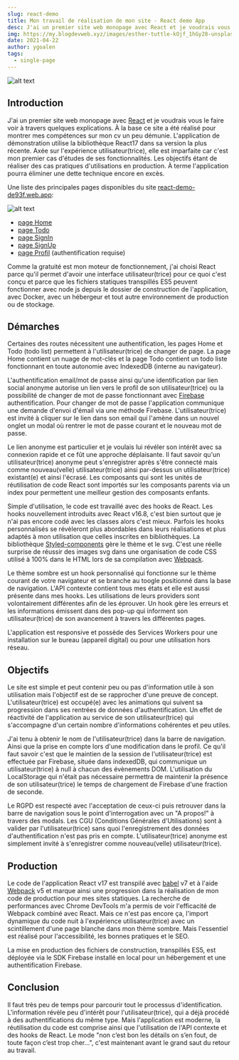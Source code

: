 ```yaml
---
slug: react-demo
title: Mon travail de réalisation de mon site - React demo App
desc: J'ai un premier site web monopage avec React et je voudrais vous le faire voir à travers quelques explications. À la base ce site a été réalisé pour montrer mes compétences sur mon cv un peu démunie. L'application de démonstration utilise la bibliothèque React17 dans sa version la plus récente. Axée sur l'expérience utilisateur(trice), elle est imparfaite car c'est mon premier cas d'études de ses fonctionnalités. Les objectifs étant de réaliser des cas pratiques d'utilisations en production.
img: https://my.blogdevweb.xyz/images/esther-tuttle-kOjf_1hGy28-unsplash_1200w900h.jpg
date: 2021-04-22
author: ygoalen
tags:
  - single-page
---
```


![alt text](https://my.blogdevweb.xyz/images/esther-tuttle-kOjf_1hGy28-unsplash_1200w900h.jpg "Photo de présentation")

## Introduction

J'ai un premier site web monopage avec [React](https://fr.reactjs.org/ "Site de React") et je voudrais vous le faire voir à travers quelques explications. À la base ce site a été réalisé pour montrer mes compétences sur mon cv un peu démunie. L'application de démonstration utilise la bibliothèque React17 dans sa version la plus récente. Axée sur l'expérience utilisateur(trice), elle est imparfaite car c'est mon premier cas d'études de ses fonctionnalités. Les objectifs étant de réaliser des cas pratiques d'utilisations en production. À terme l'application pourra éliminer une dette technique encore en excès.

Une liste des principales pages disponibles du site [react-demo-de93f.web.app](https://react-demo-de93f.web.app/home  "Site de React demo"):

![alt text](https://my.blogdevweb.xyz/images/react-demo_1200w900h.jpg "Image de la page d'accueil du site")
 - [page Home](https://react-demo-de93f.web.app/home "lien de la page Home")
 - [page Todo](https://react-demo-de93f.web.app/todo "Lien de la page Todo")
 - [page SignIn](https://react-demo-de93f.web.app/login "lien de la page Login")
 - [page SignUp](https://react-demo-de93f.web.app/register "lien de la page Register")
 - [page Profil](https://react-demo-de93f.web.app/profil "Lien de la page Profil") (authentification requise)

Comme la gratuité est mon moteur de fonctionnement, j'ai choisi React parce qu'il permet d'avoir une interface utilisateur(trice) pour ce quoi c'est conçu et parce que les fichiers statiques transpillés ES5 peuvent fonctionner avec node js depuis le dossier de construction de l'application, avec Docker, avec un hébergeur et tout autre environnement de production ou de stockage. 



## Démarches

Certaines des routes nécessitent une authentification, les pages Home et Todo (todo list) permettent à l'utilisateur(trice) de changer de page. La page Home contient un nuage de mot-clés et la page Todo contient un todo liste fonctionnant en toute autonomie avec IndexedDB (interne au navigateur). 

L'authentification email/mot de passe ainsi qu'une identification par lien social anonyme autorise un lien vers le profil de son utilisateur(trice) ou la possibilité de changer de mot de passe fonctionnant avec [Firebase](https://firebase.google.com/?hl=fr "Site de Firebase") authentification. Pour changer de mot de passe l'application communique une demande d'envoi d'émail via une méthode Firebase. L'utilisateur(trice) est invité à cliquer sur le lien dans son email qui l'amène dans un nouvel onglet un modal où rentrer le mot de passe courant et le nouveau mot de passe.

Le lien anonyme est particulier et je voulais lui révéler son intérêt avec sa connexion rapide et ce fût une approche déplaisante. Il faut savoir qu'un utilisateur(trice) anonyme peut s'enregistrer après s'être connecté mais comme nouveau(velle) utilisateur(trice) ainsi par-dessus un utilisateur(trice) existant(e) et ainsi l'écrasé. Les composants qui sont les unités de réutilisation de code React sont importés sur les composants parents via un index pour permettent une meilleur gestion des composants enfants.

Simple d'utilisation, le code est travaillé avec des hooks de React. Les hooks nouvellement introduits avec React v16.8, c'est bien surtout que je n'ai pas encore codé avec les classes alors c'est mieux. Parfois les hooks personnalisés se révèleront plus abordables dans leurs réalisations et plus adaptés à mon utilisation que celles inscrites en bibliothèques. La bibliothèque [Styled-components](https://styled-components.com/ "Site de Styled-components") gère le thème et le svg. C'est une réelle surprise de réussir des images svg dans une organisation de code CSS utilisé à 100% dans le HTML lors de sa compilation avec [Webpack](https://webpack.js.org/ "Site de Webpack").

Le thème sombre est un hook personnalisé qui fonctionne sur le thème courant de votre navigateur et se branche au toogle positionné dans la base de navigation. L'API contexte contient tous mes états et elle est aussi présente dans mes hooks. Les utilisations de leurs providers sont volontairement différentes afin de les éprouver. Un hook gère les erreurs et les informations émissent dans des pop-up qui informent son utilisateur(trice) de son avancement à travers les différentes pages. 

L'application est responsive et possède des Services Workers pour une installation sur le bureau (appareil digital) ou pour une utilisation hors réseau.



## Objectifs

Le site est simple et peut contenir peu ou pas d'information utile à son utilisation mais l'objectif est de se rapprocher  d'une preuve de concept. L'utilisateur(trice) est occupé(e) avec les animations qui suivent sa progression dans ses rentrées de données d'authentification. Un effet de réactivité de l'application au service de son utilisateur(trice) qui s'accompagne d'un certain nombre d'informations cohérentes et peu utiles.

J'ai tenu à obtenir le nom de l'utilisateur(trice) dans la barre de navigation. Ainsi que la prise en compte lors d'une modification dans le profil. Ce qu'il faut savoir c'est que le maintien de la session de l'utilisateur(trice) est effectuée par Firebase, située dans indexedDB, qui communique un utilisateur(trice) à null à chacun des évènements DOM. L'utilisation du LocalStorage qui n'était pas nécessaire permettra de maintenir la présence de son utilisateur(trice) le temps de chargement de Firebase d'une fraction de seconde.

Le RGPD est respecté avec l'acceptation de ceux-ci puis retrouver dans la barre de navigation sous le point d'interrogation avec un "A propos!" à travers des modals. Les CGU (Conditions Générales d'Utilisations) sont à valider par l'utilisateur(trice) sans quoi l'enregistrement des données d'authentification n'est pas pris en compte. L'utilisateur(trice) anonyme est simplement invité à s'enregistrer comme nouveau(velle) utilisateur(trice).



## Production

Le code de l'application React v17 est transpilé avec [babel](https://babeljs.io/ "Site de Babel") v7 et à l'aide [Webpack](https://webpack.js.org/ "Site de Webpack") v5 et marque ainsi une progression dans la réalisation de mon code de production pour mes sites statiques. La recherche de performances avec Chrome DevTools m'a permis de voir l'efficacité de Webpack combiné avec React. Mais ce n'est pas encore ça, l'import dynamique du code nuit à l'expérience utilisateur(trice) avec un scintillement d'une page blanche dans mon thème sombre. Mais l'essentiel est réalisé pour l'accessibilité, les bonnes pratiques et le SEO.

La mise en production des fichiers de construction, transpillés ES5, est déployée via le SDK Firebase installé en local pour un  hébergement et une authentification Firebase.



## Conclusion

Il faut très peu de temps pour parcourir tout le processus d'identification. L'information révèle peu d'intérêt pour l'utilisateur(trice), qui a déjà procédé à des authentifications du même type. Mais l'application est moderne, la réutilisation du code est comprise ainsi que l'utilisation de l'API contexte et des hooks de React. Le mode "non c’est bon les détails on s’en fout, de toute façon c’est trop cher…", c'est maintenant avant le grand saut du retour au travail.

